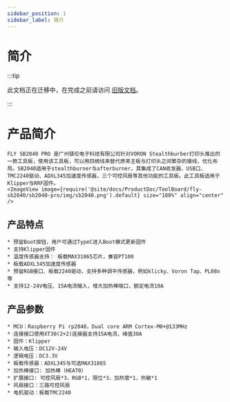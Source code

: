 ```yaml
---
sidebar_position: 1
sidebar_label: 简介
---
```




# 简介

:::tip

此文档正在迁移中，在完成之前请访问 [旧版文档](https://mellow.klipper.cn/#/)。

:::

# 产品简介

    FLY SB2040 PRO 是广州镁伦电子科技有限公司针对VORON Stealthburber打印头推出的一款工具板，使用该工具板，可以用四根线来替代原来主板与打印头之间繁杂的接线，优化布局。SB2040适用于stealthburner与afterburner，其集成了CAN收发器、USB口、TMC2240驱动、ADXL345加速度传感器，三个可控风扇等其他功能的工具板。此工具板适用于Klipper与RRF固件。
    <ImageView image={require('@site/docs/ProductDoc/ToolBoard/fly-sb2040/sb2040-pro/img/sb2040.png').default} size="100%" align="center" />


## 产品特点

    * 预留Boot按钮，用户可通过TypeC进入Boot模式更新固件
    * 支持Klipper固件
    * 温度传感器支持： 板载MAX31865芯片，兼容PT100
    * 板载ADXL345加速度传感器
    * 预留RGB接口、板载2240驱动，支持多种调平传感器，例如klicky、Voron Tap、PL08n等
    * 支持12-24V电压、15A电流输入，增大加热棒端口，额定电流10A


## 产品参数


    * MCU：Raspberry Pi rp2040，Dual core ARM Cortex-M0+@133MHz
    * 连接接口使用XT30(2+2)连接器支持15A电流，峰值30A
    * 固件：Klipper
    * 输入电压：DC12V-24V
    * 逻辑电压：DC3.3V
    * 板载传感器：ADXL345与可选MAX31865
    * 加热棒接口: 加热棒（HEAT0）
    * 扩展接口: 可控风扇*3，RGB*1，限位*3，加热管*1，热敏*1
    * 风扇接口：三路可控风扇
    * 电机驱动：板载TMC2240

